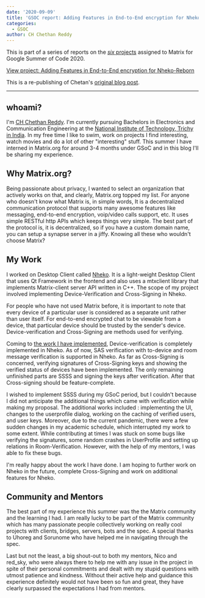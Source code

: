```yaml
---
date: '2020-09-09'
title: 'GSOC report: Adding Features in End-to-End encryption for Nheko-Reborn'
categories:
  - GSOC
author: CH Chethan Reddy
---
```


This is part of a series of reports on the [*six* projects](https://summerofcode.withgoogle.com/organizations/6060943798173696) assigned to Matrix for Google Summer of Code 2020.

[View project: Adding Features in End-to-End encryption for Nheko-Reborn](https://summerofcode.withgoogle.com/organizations/6060943798173696/#6274781747347456)

This is a re-publishing of Chetan's [original blog post](https://chethan2k1.github.io/blog/working-with-matrix.html).

----

## whoami?

I'm [CH Chethan Reddy](https://github.com/Chethan2k1). I'm currently pursuing Bachelors in Electronics and Communication Engineering at the [National Institute of Technology, Trichy in India](https://www.nitt.edu/). In my free time I like to swim, work on projects I find interesting, watch movies and do a lot of other "interesting" stuff. This summer I have interned in Matrix.org for around 3-4 months under GSoC and in this blog I'll be sharing my experience.

## Why Matrix.org?

Being passionate about privacy, I wanted to select an organization that actively works on that, and clearly, Matrix.org topped my list. For anyone who doesn't know what Matrix is, in simple words, It is a decentralized communication protocol that supports many awesome features like messaging, end-to-end encryption, voip/video calls support, etc. It uses simple RESTful http APIs which keeps things very simple. The best part of the protocol is, it is decentralized, so if you have a custom domain name, you can setup a synapse server in a jiffy. Knowing all these who wouldn't choose Matrix?

## My Work

I worked on Desktop Client called [Nheko](https://github.com/Nheko-Reborn/nheko). It is a light-weight Desktop Client that uses Qt Framework in the frontend and also uses a mtxclient library that implements Matrix-client server API written in C++. The scope of my project involved implementing Device-Verification and Cross-Signing in Nheko.

For people who have not used Matrix before, it is important to note that every device of a particular user is considered as a separate unit rather than user itself. For end-to-end encrypted chat to be viewable from a device, that particular device should be trusted by the sender's device. Device-verification and Cross-Signing are methods used for verifying.

Coming to [the work I have implemented](https://chethan2k1.github.io/blog/final-report.html), Device-verification is completely implemented in Nheko. As of now, SAS verification with to-device and room message verification is supported in Nheko. As far as Cross-Signing is concerned, verifying signatures of Cross-Signing keys and showing the verified status of devices have been implemented. The only remaining unfinished parts are SSSS and signing the keys after verification. After that Cross-signing should be feature-complete.

I wished to implement SSSS during my GSoC period, but I couldn't because I did not anticipate the additional things which came with verification while making my proposal. The additional works included : implementing the UI, changes to the userprofile dialog, working on the caching of verified users, and user keys. Moreover, due to the current pandemic, there were a few sudden changes in my academic schedule, which interrupted my work to some extent. While contributing at times I was stuck on some bugs like verifying the signatures, some random crashes in UserProfile and setting up relations in Room-Verification. However, with the help of my mentors, I was able to fix these bugs.

I'm really happy about the work I have done. I am hoping to further work on Nheko in the future, complete Cross-Signing and work on additional features for Nheko.

## Community and Mentors

The best part of my experience this summer was the the Matrix community and the learning I had. I am really lucky to be part of the Matrix community which has many passionate people collectively working on really cool projects with clients, bridges, servers, bots and the spec. A special thanks to Uhoreg and Sorunome who have helped me in navigating through the spec.

Last but not the least, a big shout-out to both my mentors, Nico and red_sky, who were always there to help me with any issue in the project in spite of their personal commitments and dealt with my stupid questions with utmost patience and kindness. Without their active help and guidance this experience definitely would not have been so fun and great, they have clearly surpassed the expectations I had from mentors.
